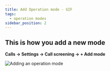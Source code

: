 ```yaml
---
title: Add Operation mode - GIF
tags:
  - operation modes
sidebar_position: 2
---
```


## This is how you add a new mode

**Calls -> Settings -> Call screening -> + Add mode**

![](./img/call-screening-emergency-mode.gif "Adding an operation mode")
